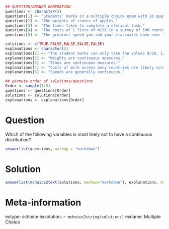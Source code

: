 ```r
## QUESTION/ANSWER GENERATION
questions <- character(5)
questions[1] <- "Students' marks in a multiple choice exam with 20 questions."
questions[2] <- "The weights of crates of apples."
questions[3] <- "The times taken to complete a clerical task."
questions[4] <- "The costs of 1 litre of milk in a survey of 100 countries."
questions[5] <- "The greatest speed you and your classmates have ever travelled in a car."

solutions <- c(TRUE,FALSE,FALSE,FALSE,FALSE)
explanations <- character(5)
explanations[1] <- "The student marks can only take the values 0/20, 1/20, ... 20/20, so are discrete."
explanations[2] <- "Weights are continuous measures."
explanations[3] <- "Times are continuous measures."
explanations[4] <- "Costs of milk across many countries are likely continuous, as exchange rates are continuous."
explanations[5] <- "Speeds are generally continuous."

## permute order of solutions/questions
Order <- sample(1:5)
questions <- questions[Order]
solutions <- solutions[Order]
explanations <- explanations[Order]  
```

Question
========

Which of the following variables is most likely not to have a continuous
distribution?

```r
answerlist(questions, markup = "markdown")
```

Solution
========

```r
answerlist(mchoice2text(solutions, markup="markdown"), explanations, markup = "markdown")
```

Meta-information
================

extype: schoice
exsolution: `r mchoice2string(solutions)`
exname: Multiple Choice
